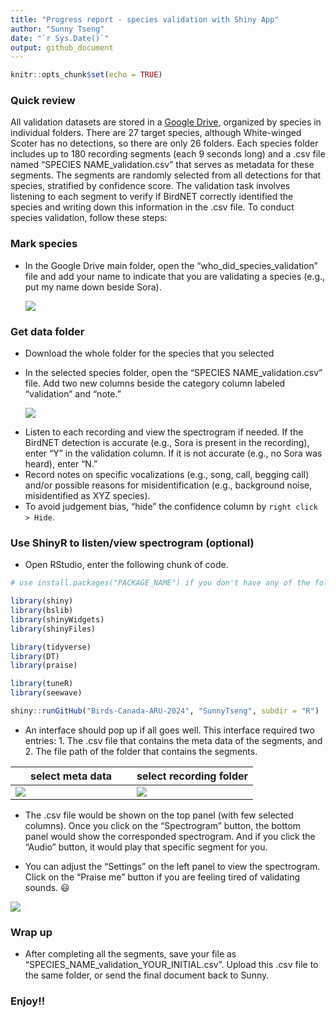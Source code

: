 ```yaml
---
title: "Progress report - species validation with Shiny App"
author: "Sunny Tseng"
date: "`r Sys.Date()`"
output: github_document
---
```


```r
knitr::opts_chunk$set(echo = TRUE)
```

### Quick review

All validation datasets are stored in a [Google Drive](https://drive.google.com/drive/folders/1-oZjQ5xzwJOD9E9hcm_CSMku05FS9gKa?usp=sharing), organized by species in individual folders. There are 27 target species, although White-winged Scoter has no detections, so there are only 26 folders. Each species folder includes up to 180 recording segments (each 9 seconds long) and a .csv file named "SPECIES NAME_validation.csv" that serves as metadata for these segments. The segments are randomly selected from all detections for that species, stratified by confidence score. The validation task involves listening to each segment to verify if BirdNET correctly identified the species and writing down this information in the .csv file. To conduct species validation, follow these steps:

### Mark species

-   In the Google Drive main folder, open the "who_did_species_validation" file and add your name to indicate that you are validating a species (e.g., put my name down beside Sora).

    ![](images/clipboard-1502569650.png)

### Get data folder

-   Download the whole folder for the species that you selected

<!-- -->

-   In the selected species folder, open the "SPECIES NAME_validation.csv" file. Add two new columns beside the category column labeled "validation" and "note."

    ![](images/clipboard-1183498283.png)

<!-- -->

-   Listen to each recording and view the spectrogram if needed. If the BirdNET detection is accurate (e.g., Sora is present in the recording), enter "Y" in the validation column. If it is not accurate (e.g., no Sora was heard), enter "N."
-   Record notes on specific vocalizations (e.g., song, call, begging call) and/or possible reasons for misidentification (e.g., background noise, misidentified as XYZ species).
-   To avoid judgement bias, "hide" the confidence column by `right click > Hide`.

### Use ShinyR to listen/view spectrogram (optional)

-   Open RStudio, enter the following chunk of code.

```r

# use install.packages("PACKAGE_NAME") if you don't have any of the following required package

library(shiny) 
library(bslib)
library(shinyWidgets) 
library(shinyFiles)

library(tidyverse)
library(DT)
library(praise)

library(tuneR)
library(seewave)

shiny::runGitHub("Birds-Canada-ARU-2024", "SunnyTseng", subdir = "R")
```

-   An interface should pop up if all goes well. This interface required two entries: 1. The .csv file that contains the meta data of the segments, and 2. The file path of the folder that contains the segments.

| select meta data                     | select recording folder              |
|--------------------------------------|--------------------------------------|
| ![](images/clipboard-3018843216.png) | ![](images/clipboard-1068388884.png) |

-   The .csv file would be shown on the top panel (with few selected columns). Once you click on the "Spectrogram" button, the bottom panel would show the corresponded spectrogram. And if you click the "Audio" button, it would play that specific segment for you.

-   You can adjust the "Settings" on the left panel to view the spectrogram. Click on the "Praise me" button if you are feeling tired of validating sounds. 😃

![](images/clipboard-2147672079.png)

### Wrap up

-   After completing all the segments, save your file as "SPECIES_NAME_validation_YOUR_INITIAL.csv". Upload this .csv file to the same folder, or send the final document back to Sunny.

### Enjoy!!

